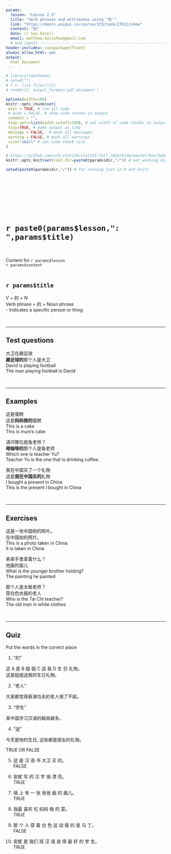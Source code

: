 ```yaml
---
params:
  lesson: "Lesson 2.5"
  title: "Verb phrases and attributes using ‘的’"            
  link: "https://moocs.unipus.cn/course/373/task/27612/show"
  content: "的"  
  date: !r Sys.Date()
  email: matthew.malishev@gmail.com    
  # end inputs ---------------------------------------------------------------
header-includes: \usepackage{float}
always_allow_html: yes
output:
  html_document 
---
```


```r
# library(rmarkdown)
# setwd("")
# f <- list.files()[1]
# render(f, output_format='pdf_document')
```

```r
options(width=100)
knitr::opts_chunk$set(
 eval = TRUE, # run all code
 # echo = FALSE, # show code chunks in output 
 comment = "",
 tidy.opts=list(width.cutoff=100), # set width of code chunks in output
 tidy=TRUE, # make output as tidy
 message = FALSE,  # mask all messages
 warning = FALSE, # mask all warnings 
 size="small" # set code chunk size
)

# https://github.com/ucb-stat133/stat133-fall-2016/blob/master/hws/hw02-tables-ggplot.Rmd
knitr::opts_knit$set(root.dir=paste0(params$dir,"/")) # set working dir

setwd(paste0(params$dir,"/")) # for running just in R not knitr
```

\  

\  

\  

\  

# `r paste0(params$lesson,": ",params$title)`    
\  

Content for `r params$lesson`  
`r params$content`      
\  

<!-- ____________________________________________________________________________ -->
<!-- ____________________________________________________________________________ -->
<!-- ____________________________________________________________________________ -->
<!-- start body -->  
  
## `r params$title`       

V + 的 + N  
Verb phrase + 的 + Noun phrase  
- Indicates a specific person or thing    

\  

******      
    
## Test questions   
  
大卫在踢足球    
**踢足球的**那个人是大卫    
David is playing football  
The man playing football is David  
    
\  

******      
    
## Examples     

这是蛋糕    
这是**妈妈做的**蛋糕  
This is a cake  
This is mum's cake  

请问哪位是鱼老师？    
**喝咖啡的**那个人是鱼老师    
Which one is teacher Yu?  
Teacher Yu is the one that is drinking coffee.       

我在中国买了一个礼物  
这是**我在中国买的**礼物  
I bought a present in China    
This is the present I bought in China    

\  

******      
    
## Exercises  

这是一张中国拍的照片。  
在中国拍的照片。  
This is a photo taken in China  
It is taken in China      

弟弟手里拿着什么？  
他画的画儿  
What is the younger brother holding?  
The painting he painted   

那个人是太极老师？    
穿白色衣服的老人    
Who is the Tai Chi teacher?  
The old man in white clothes  

\  

******      
    
## Quiz   

Put the words in the correct place  

1.    
"的"  
  
这  A 是  B 姐 姐  C 送  我 D  生 日  礼物。  
这是姐姐送我的生日礼物。  

2.  
"老人"  
  
大家都觉得表演功夫的老人很了不起。    

3.  
"学生"  

来中国学习汉语的越来越多。  

4.  
"送"  

今天是他的生日, 这些都是朋友的礼物。     

TRUE OR FALSE  

5.      
这  是  汉 语 书  大卫  买  的。     
FALSE  

6.  
安妮 写  的  汉 字 很  漂  亮。   
TRUE  

7.  
墙    上    有  一 张    爸爸 画  的 画儿。  
TRUE  

8.  
我最  喜欢   吃  妈妈 做  的 菜。   
TRUE  

9.  
那 个 人  穿    着  白 色 运 动  服 的 是  马 丁。  
FALSE   

10.  
安妮 是  我们  班  汉 语  说   得 最  好  的 学 生。   
TRUE  




  














 
 
 




